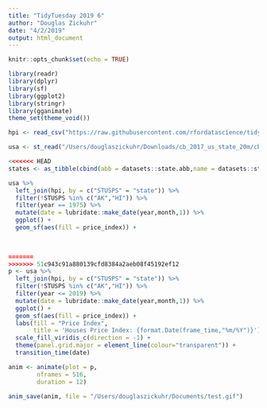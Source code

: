 ```yaml
---
title: "TidyTuesday 2019 6"
author: "Douglas Zickuhr"
date: "4/2/2019"
output: html_document
---
```


```r
knitr::opts_chunk$set(echo = TRUE)
```


```r
library(readr)
library(dplyr)
library(sf)
library(ggplot2)
library(stringr)
library(gganimate)
theme_set(theme_void())
```


```r
hpi <- read_csv("https://raw.githubusercontent.com/rfordatascience/tidytuesday/master/data/2019/2019-02-05/state_hpi.csv")
```

```r
usa <- st_read("/Users/douglaszickuhr/Downloads/cb_2017_us_state_20m/cb_2017_us_state_20m.shp")
```

```r
<<<<<<< HEAD
states <- as_tibble(cbind(abb = datasets::state.abb,name = datasets::state.name))

usa %>% 
  left_join(hpi, by = c("STUSPS" = "state")) %>%
  filter(!STUSPS %in% c("AK","HI")) %>%
  filter(year == 1975) %>%
  mutate(date = lubridate::make_date(year,month,1)) %>%
  ggplot() + 
  geom_sf(aes(fill = price_index)) + 
  
  

=======
>>>>>>> 51c943c91a880139cfd8384a2aeb08f45192ef12
p <- usa %>% 
  left_join(hpi, by = c("STUSPS" = "state")) %>%
  filter(!STUSPS %in% c("AK","HI")) %>%
  filter(year <= 2019) %>%
  mutate(date = lubridate::make_date(year,month,1)) %>%
  ggplot() + 
  geom_sf(aes(fill = price_index)) + 
  labs(fill = "Price Index",
       title = 'Houses Price Index: {format.Date(frame_time,"%m/%Y")}') +
  scale_fill_viridis_c(direction = -1) +
  theme(panel.grid.major = element_line(colour="transparent")) +
  transition_time(date) 

anim <- animate(plot = p,
        nframes = 516,
        duration = 12)

anim_save(anim, file = "/Users/douglaszickuhr/Documents/test.gif")
```

